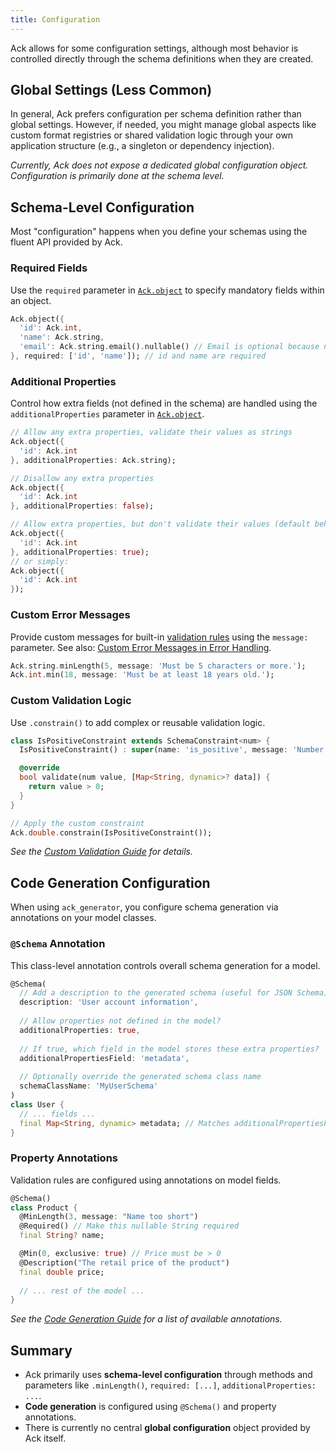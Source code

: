 ```yaml
---
title: Configuration
---
```


Ack allows for some configuration settings, although most behavior is controlled directly through the schema definitions when they are created.

## Global Settings (Less Common)

In general, Ack prefers configuration per schema definition rather than global settings. However, if needed, you might manage global aspects like custom format registries or shared validation logic through your own application structure (e.g., a singleton or dependency injection).

*Currently, Ack does not expose a dedicated global configuration object. Configuration is primarily done at the schema level.*

## Schema-Level Configuration

Most "configuration" happens when you define your schemas using the fluent API provided by Ack.

### Required Fields

Use the `required` parameter in [`Ack.object`](./schemas.mdx#object-schema) to specify mandatory fields within an object.

```dart
Ack.object({
  'id': Ack.int,
  'name': Ack.string,
  'email': Ack.string.email().nullable() // Email is optional because nullable
}, required: ['id', 'name']); // id and name are required
```

### Additional Properties

Control how extra fields (not defined in the schema) are handled using the `additionalProperties` parameter in [`Ack.object`](./schemas.mdx#object-schema).

```dart
// Allow any extra properties, validate their values as strings
Ack.object({
  'id': Ack.int
}, additionalProperties: Ack.string);

// Disallow any extra properties
Ack.object({
  'id': Ack.int
}, additionalProperties: false);

// Allow extra properties, but don't validate their values (default behavior)
Ack.object({
  'id': Ack.int
}, additionalProperties: true); 
// or simply:
Ack.object({
  'id': Ack.int
});
```

### Custom Error Messages

Provide custom messages for built-in [validation rules](./validation.mdx) using the `message:` parameter.
See also: [Custom Error Messages in Error Handling](./error-handling.mdx#custom-error-messages).

```dart
Ack.string.minLength(5, message: 'Must be 5 characters or more.');
Ack.int.min(18, message: 'Must be at least 18 years old.');
```

### Custom Validation Logic

Use `.constrain()` to add complex or reusable validation logic.

```dart
class IsPositiveConstraint extends SchemaConstraint<num> {
  IsPositiveConstraint() : super(name: 'is_positive', message: 'Number must be positive');

  @override
  bool validate(num value, [Map<String, dynamic>? data]) {
    return value > 0;
  }
}

// Apply the custom constraint
Ack.double.constrain(IsPositiveConstraint()); 
```
*See the [Custom Validation Guide](../guides/custom-validation.mdx) for details.*

## Code Generation Configuration

When using `ack_generator`, you configure schema generation via annotations on your model classes.

### `@Schema` Annotation

This class-level annotation controls overall schema generation for a model.

```dart
@Schema(
  // Add a description to the generated schema (useful for JSON Schema)
  description: 'User account information',
  
  // Allow properties not defined in the model?
  additionalProperties: true, 
  
  // If true, which field in the model stores these extra properties?
  additionalPropertiesField: 'metadata', 
  
  // Optionally override the generated schema class name
  schemaClassName: 'MyUserSchema' 
)
class User {
  // ... fields ...
  final Map<String, dynamic> metadata; // Matches additionalPropertiesField
}
```

### Property Annotations

Validation rules are configured using annotations on model fields.

```dart
@Schema()
class Product {
  @MinLength(3, message: "Name too short")
  @Required() // Make this nullable String required
  final String? name;

  @Min(0, exclusive: true) // Price must be > 0
  @Description("The retail price of the product")
  final double price;
  
  // ... rest of the model ...
}
```
*See the [Code Generation Guide](../guides/code-generation.mdx) for a list of available annotations.*

## Summary

- Ack primarily uses **schema-level configuration** through methods and parameters like `.minLength()`, `required: [...]`, `additionalProperties: ...`.
- **Code generation** is configured using `@Schema()` and property annotations.
- There is currently no central **global configuration** object provided by Ack itself. 
